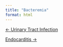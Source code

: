 ```yaml
---
title: "Bacteremia"
format: html
---
```


::::: {.d-flex .justify-content-between .border-top .pt-4 .mt-4}
<div>

[← Urinary Tract Infection](../session_02/cases/urinary-tract-infection/index.qmd){.btn .btn-outline-primary}

</div>

<div>

[Endocarditis →](../session_03/cases/endocarditis/index.qmd){.btn .btn-outline-primary}

</div>
:::::
